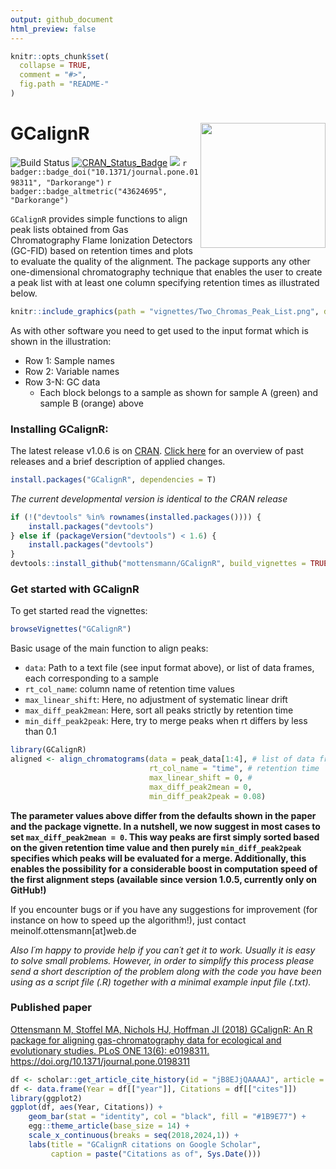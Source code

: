 ```yaml
---
output: github_document
html_preview: false
---
```


```r
knitr::opts_chunk$set(
  collapse = TRUE,
  comment = "#>",
  fig.path = "README-"
)
```

# GCalignR  [<img src="vignettes/GCalignRLogo.png" height="200" align="right"/>](https://github.com/mottensmann/GCalignR)

![Build Status](https://travis-ci.org/mottensmann/GCalignR.svg?branch=master)
[![CRAN_Status_Badge](http://www.r-pkg.org/badges/version/GCalignR)](https://cran.r-project.org/package=GCalignR)
[![](http://cranlogs.r-pkg.org/badges/grand-total/GCalignR)](https://cran.r-project.org/package=GCalignR)
`r badger::badge_doi("10.1371/journal.pone.0198311", "Darkorange")`
`r badger::badge_altmetric("43624695", "Darkorange")`

`GCalignR` provides simple functions to align peak lists obtained from Gas Chromatography Flame Ionization Detectors (GC-FID) based on retention times and plots to evaluate the quality of the alignment. The package supports any other one-dimensional chromatography technique that enables the user to create a peak list with at least one column specifying retention times as illustrated below.

```r
knitr::include_graphics(path = "vignettes/Two_Chromas_Peak_List.png", dpi = 300)
```

As with other software you need to get used to the input format which is shown in the illustration:

* Row 1: Sample names
* Row 2: Variable names
* Row 3-N: GC data
    + Each block belongs to a sample as shown for sample A (green) and sample B (orange) above

### Installing GCalignR:

The latest release v1.0.6 is on [CRAN](https://cran.r-project.org/package=GCalignR). [Click here](https://github.com/mottensmann/GCalignR/releases) for an overview of past releases and a brief description of applied changes.

```r
install.packages("GCalignR", dependencies = T)
```

*The current developmental version is identical to the CRAN release*

```r
if (!("devtools" %in% rownames(installed.packages()))) { 
    install.packages("devtools")
} else if (packageVersion("devtools") < 1.6) {
    install.packages("devtools")
}
devtools::install_github("mottensmann/GCalignR", build_vignettes = TRUE)
```

### Get started with GCalignR

To get started read the vignettes:  

```r
browseVignettes("GCalignR")
```

Basic usage of the main function to align peaks:

+ `data`: Path to a text file (see input format above), or list of data frames, each corresponding to a sample 
+ `rt_col_name`: column name of retention time values
+ `max_linear_shift`: Here, no adjustment of systematic linear drift
+ `max_diff_peak2mean`: Here, sort all peaks strictly by retention time
+ `min_diff_peak2peak`: Here, try to merge peaks when rt differs by less than 0.1

```r
library(GCalignR)
aligned <- align_chromatograms(data = peak_data[1:4], # list of data frame 
                               rt_col_name = "time", # retention time
                               max_linear_shift = 0, #
                               max_diff_peak2mean = 0, 
                               min_diff_peak2peak = 0.08) 
```

**The parameter values above differ from the defaults shown in the paper and the package vignette. In a nutshell, we now suggest in most cases to set `max_diff_peak2mean = 0`. This way peaks are first simply sorted based on the given retention time value and then purely `min_diff_peak2peak` specifies which peaks will be evaluated for a merge. Additionally, this enables the possibility for a considerable boost in computation speed of the first alignment steps (available since version 1.0.5, currently only on GitHub!)**

If you encounter bugs or if you have any suggestions for improvement (for instance on how to speed up the algorithm!), just contact meinolf.ottensmann[at]web.de

*Also I´m happy to provide help if you can´t get it to work. Usually it is easy to solve small problems. However, in order to simplify this process please send a short description of the problem along with the code you have been using as a script file (.R) together with a minimal example input file (.txt).* 

### Published paper 

[Ottensmann M, Stoffel MA, Nichols HJ, Hoffman JI (2018) GCalignR: An R package for aligning gas-chromatography data for ecological and evolutionary studies. PLoS ONE 13(6): e0198311. https://doi.org/10.1371/journal.pone.0198311](https://doi.org/10.1371/journal.pone.0198311)

```r
df <- scholar::get_article_cite_history(id = "jB8EJjQAAAAJ", article = "_kc_bZDykSQC")
df <- data.frame(Year = df[["year"]], Citations = df[["cites"]])
library(ggplot2)
ggplot(df, aes(Year, Citations)) +
    geom_bar(stat = "identity", col = "black", fill = "#1B9E77") +
    egg::theme_article(base_size = 14) +
    scale_x_continuous(breaks = seq(2018,2024,1)) +
    labs(title = "GCalignR citations on Google Scholar", 
         caption = paste("Citations as of", Sys.Date()))
```

